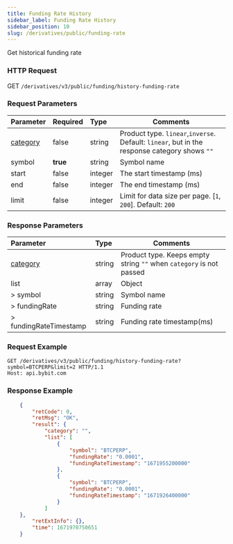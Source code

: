 ```yaml
---
title: Funding Rate History
sidebar_label: Funding Rate History
sidebar_position: 10
slug: /derivatives/public/funding-rate
---
```


Get historical funding rate

### HTTP Request
GET `/derivatives/v3/public/funding/history-funding-rate`

### Request Parameters
| Parameter | Required | Type | Comments|
|:----- |:-------|:-----|------ |
|[category](../enum#category) |false |string |Product type. `linear`,`inverse`. Default: `linear`, but in the response category shows `""`|
|symbol |<b>true</b> |string |Symbol name|
|start |false |integer |The start timestamp (ms)|
|end |false |integer |The end timestamp (ms)|
|limit |false |integer |Limit for data size per page. [`1`, `200`]. Default: `200`|

### Response Parameters
| Parameter | Type | Comments|
|:----- |:-----|----- |
|[category](../enum#category) |string |Product type. Keeps empty string `""` when `category` is not passed |
|list |array |Object |
|> symbol |string |Symbol name |
|> fundingRate |string |Funding rate |
|> fundingRateTimestamp |string |Funding rate timestamp(ms) |

### Request Example

<Tabs>
<TabItem value="console-linear" label="linear">

```http
GET /derivatives/v3/public/funding/history-funding-rate?symbol=BTCPERP&limit=2 HTTP/1.1
Host: api.bybit.com​​
```

</TabItem>
</Tabs>

### Response Example

<Tabs>
<TabItem value="js linear" label="linear">

```json
    {
        "retCode": 0,
        "retMsg": "OK",
        "result": {
            "category": "",
            "list": [
                {
                    "symbol": "BTCPERP",
                    "fundingRate": "0.0001",
                    "fundingRateTimestamp": "1671955200000"
                },
                {
                    "symbol": "BTCPERP",
                    "fundingRate": "0.0001",
                    "fundingRateTimestamp": "1671926400000"
                }
            ]
    },
        "retExtInfo": {},
        "time": 1671970750651
    }
```
</TabItem>
</Tabs>